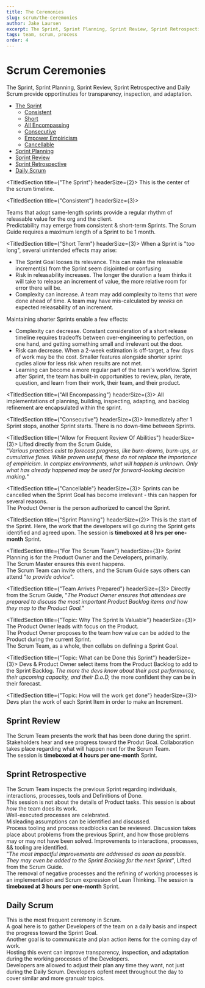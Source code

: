 ```yaml
---
title: The Ceremonies
slug: scrum/the-ceremonies
author: Jake Laursen
excerpt: The Sprint, Sprint Planning, Sprint Review, Sprint Retrospective and Daily Scrum
tags: team, scrum, process
order: 4
---
```



# Scrum Ceremonies

The Sprint, Sprint Planning, Sprint Review, Sprint Retrospective and Daily Scrum provide opportinuties for transparency, inspection, and adaptation.

- [The Sprint](#the-sprint)
  - [Consistent](#consistent)
  - [Short](#less-than-one-month)
  - [All Encompassing](#all-encompassing)
  - [Consecutive](#consecutive)
  - [Empower Empiricism](#allow-for-frequent-review-of-abilities)
  - [Cancellable](#cancellable)
- [Sprint Planning](#sprint-planning)
- [Sprint Review](#sprint-review)
- [Sprint Retrospective](#sprint-retrospective)
- [Daily Scrum](#daily-scrum)

<TitledSection title={"The Sprint"} headerSize={2}> 
This is the center of the scrum timeline.
</TitledSection>

<TitledSection title={"Consistent"} headerSize={3}> 

Teams that adopt same-length sprints provide a regular rhythm of releasable value for the org and the client.  
Predictability may emerge from consistent & short-term Sprints. The Scrum Guide requires a maximum length of a Sprint to be 1 month.  

</TitledSection>

<TitledSection title={"Short Term"} headerSize={3}> 
When a Sprint is "too long", several unintended effects may arise:

- The Sprint Goal looses its relevance. This can make the releasable increment(s) from the Sprint seem disjointed or confusing
- Risk in releasability increases. The longer the duration a team thinks it will take to release an increment of value, the more relative room for error there will be.
- Complexity can increase. A team may add complexity to items that were done ahead of time. A team may have mis-calculated by _weeks_ on expected releasability of an increment.

Maintaining shorter Sprints enable a few effects:

- Complexity can decrease. Constant consideration of a short release timeline requires tradeoffs between over-engineering to perfection, on one hand, and getting something small and irrelevant out the door.
- Risk can decrease. When a 2-week estimation is off-target, a few days of work may be the cost. Smaller features alongside shorter sprint cycles allow for less risk when results are not met.
- Learning can become a more regular part of the team's workflow. Sprint after Sprint, the team has built-in opportunities to review, plan, iterate, question, and learn from their work, their team, and their product.  

</TitledSection>

<TitledSection title={"All Encompassing"} headerSize={3}>
All implementations of planning, building, inspecting, adapting, and backlog refinement are encapsulated within the sprint.
</TitledSection>

<TitledSection title={"Consecutive"} headerSize={3}>
Immediately after 1 Sprint stops, another Sprint starts. There is no down-time between Sprints.
</TitledSection>

<TitledSection title={"Allow for Frequent Review Of Abilities"} headerSize={3}>
Lifted directly from the Scrum Guide,  
"_Various practices exist to forecast progress, like burn-downs, burn-ups, or cumulative flows. While proven useful, these do not replace the importance of empiricism. In complex environments, what will happen is unknown. Only what has already happened may be used for forward-looking decision making._"
</TitledSection>

<TitledSection title={"Cancellable"} headerSize={3}>
Sprints can be cancelled when the Sprint Goal has become irrelevant - this can happen for several reasons.  
The Product Owner is the person authorized to cancel the Sprint.
</TitledSection>

<TitledSection title={"Sprint Planning"} headerSize={2}>
This is the start of the Sprint. Here, the work that the developers will go during the Sprint gets identified and agreed upon.
The session is **timeboxed at 8 hrs per one-month** Sprint.
</TitledSection>

<TitledSection title={"For The Scrum Team"} headerSize={3}>
Sprint Planning is for the Product Owner and the Developers, primarily.  
The Scrum Master ensures this event happens.  
The Scrum Team can invite others, and the Scrum Guide says others can attend "_to provide advice_".
</TitledSection>

<TitledSection title={"Team Arrives Prepared"} headerSize={3}>
Directly from the Scrum Guide, "_The Product Owner ensures that attendees are prepared to discuss the most important Product Backlog items and how they map to the Product Goal._"
</TitledSection>

<TitledSection title={"Topic: Why The Sprint Is Valuable"} headerSize={3}>
The Product Owner leads with focus on the Product.  
The Product Owner proposes to the team how value can be added to the Product during the current Sprint.  
The Scrum Team, as a whole, then collabs on defining a Sprint Goal.
</TitledSection>

<TitledSection title={"Topic: What can be Done this Sprint"} headerSize={3}>
Devs & Product Owner select items from the Product Backlog to add to the Sprint Backlog.
_The more the devs know about their past performance, their upcoming capacity, and their D.o.D,_ the more confident they can be in their forecast.
</TitledSection>

<TitledSection title={"Topic: How will the work get done"} headerSize={3}>
Devs plan the work of each Sprint Item in order to make an Increment.
</TitledSection>



## Sprint Review

The Scrum Team presents the work that has been done during the sprint.  
Stakeholders hear and see progress toward the Produt Goal.
Collaboration takes place regarding what will happen next for the Scrum Team.  
The session is **timeboxed at 4 hours per one-month** Sprint.

## Sprint Retrospective

The Scrum Team inspects the previous Sprint regarding individuals, interactions, processes, tools and Definitions of Done.  
This session is not about the details of Product tasks. This session is about _how_ the team does its work.  
Well-executed processes are celebrated.  
Misleading assumptions can be identified and discussed.  
Process tooling and process roadblocks can be reviewed.
Discussion takes place about problems from the previous Sprint, and how those problems may or may not have been solved.
Improvements to interactions, processes, && tooling are identified.  
"_The most impactful improvements are addressed as soon as possible. They may even be added to the Sprint Backlog for the next Sprint_", Lifted from the Scrum Guide.  
The removal of negative processes and the refining of working processes is an implementation and Scrum expression of Lean Thinking.
The session is **timeboxed at 3 hours per one-month** Sprint.

## Daily Scrum

This is the most frequent ceremony in Scrum.  
A goal here is to gather Developers of the team on a daily basis and inspect the progress toward the Sprint Goal.  
Another goal is to communicate and plan action items for the coming day of work.  
Hosting this event can improve transparency, inspection, and adaptation during the working processes of the Developers.  
Developers are allowed to adjust their plan any time they want, not just during the Daily Scrum. Developers opfent meet throughout the day to cover similar and more granualr topics.
